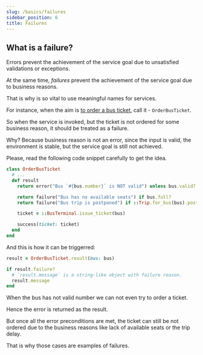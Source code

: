 ```yaml
---
slug: /basics/failures
sidebar_position: 6
title: Failures
---
```


## What is a failure?

Errors prevent the achievement of the service goal due to unsatisfied validations or exceptions.

At the same time, _failures_ prevent the achievement of the service goal due to business reasons.

That is why is so vital to use meaningful names for services.

For instance, when the aim is <u>to order a bus ticket</u>, call it - `OrderBusTicket`.

So when the service is invoked, but the ticket is not ordered for some business reason, it should be treated as a failure.

Why? Because business reason is not an error, since the input is valid, the environment is stable, but the service goal is still not achieved.

Please, read the following code snippet carefully to get the idea.

```ruby
class OrderBusTicket
  # ...
  def result
    return error("Bus `#{bus.number}` is NOT valid") unless bus.valid?

    return failure("Bus has no available seats") if bus.full?
    return failure("Bus trip is postponed") if ::Trip.for_bus(bus).postponed?

    ticket = ::BusTerminal.issue_ticket(bus)

    success(ticket: ticket)
  end
end
```

And this is how it can be triggerred:

```ruby
result = OrderBusTicket.result(bus: bus)

if result.failure?
  # `result.message` is a string-like object with failure reason.
  result.message
end
```

When the bus has not valid number we can not even try to order a ticket.

Hence the error is returned as the result.

But once all the error preconditions are met, the ticket can still be not ordered due to the business reasons like lack of available seats or the trip delay.

That is why those cases are examples of failures.
